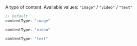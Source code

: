 
A type of content.
Available values: `"image"` / `"video"` / `"text"`

<Columns>
  <ColumnItem is={6}>

  ```js
  // Default
  contentType: "image"
  ```

  </ColumnItem>
  <ColumnItem is={6}>
    <BlackSignBoard className="options-canvas" src={useBaseUrl("/img/test.jpg")} contentType="image" />
  </ColumnItem>
</Columns>
<Columns>
  <ColumnItem is={6}>

  ```js
  contentType: "video"
  ```

  </ColumnItem>
  <ColumnItem is={6}>
    <BlackSignBoard className="options-canvas" src={useBaseUrl("/video/Astronaut.mp4")} contentType="video" />
  </ColumnItem>
</Columns>
<Columns>
  <ColumnItem is={6}>

  ```js
  contentType: "text"
  ```

  </ColumnItem>
  <ColumnItem is={6}>
    <BlackSignBoard className="options-canvas" src="text" contentType="text" />
  </ColumnItem>
</Columns>
